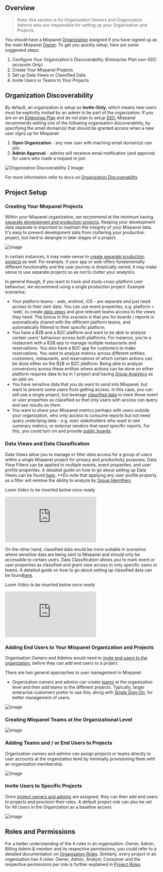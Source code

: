 ## Overview

> Note: this section is for Organization Owners and Organization Admins who are responsible for setting up your Organisation and Projects.

You should have a Mixpanel [Organization](/docs/orgs-and-projects/organizations) assigned if you have signed up as the main Mixpanel [Owner](/docs/orgs-and-projects/roles-and-permissions#owner). To get you quickly setup, here are some suggested steps:

1. Configure Your Organization's Discoverability *(Enterprise Plan non-SSO accounts Only)*
2. Create Your Mixpanel Projects 
3. Set up Data Views or Classified Data 
4. Invite Users or Teams to Your Projects

## Organization Discoverability
By default, an organization is setup as **Invite-Only**, which means new users must be explicitly invited by an admin to be part of the organization. If you are on an [Enterprise Plan](https://mixpanel.com/settings/org/plan) and do not plan to setup [SSO](/docs/access-security/single-sign-on/overview), Mixpanel recommends setting one of the following organisation discoverability, by specifying the email domain(s) that should be granted access when a new user signs up for Mixpanel:

1. **Open Organization** - any new user with maching email domain(s) can join
2. **Admin Approval** - admins will receieve email notification (and approve) for users who made a request to join

![Organization Discoverability 2 Image](/discoverabilitytwo.png)

For more information refer to docs on [Organization Discoverability](/docs/orgs-and-projects/organizations#organization-discoverability)

## Project Setup

### Creating Your Mixpanel Projects
Within your Mixpanel organization, we recommend at the minimum having [separate development and production projects](/docs/best-practices/developer-environments). Keeping your development data separate is important to maintain the integrity of your Mixpanel data. It's easy to prevent development data from cluttering your production project, but hard to detangle in later stages of a project.

![image](https://github.com/mixpanel/docs/assets/50901466/8d6d81cf-0e55-4bef-a743-b38d316e0db4)

In certain instances, it may make sense to [create separate production projects](/docs/best-practices/developer-environments) as well. For example, if your app or web offers fundamentally different functionality and the user journey is drastically varied, it may make sense to use separate projects so as not to clutter your analytics. 

In general though, if you want to track and study cross-platform user behaviour, we recommend using a single production project. Example scenarios:

- Your platform teams - web, android, iOS - are separate and just need access to their own data. You can use event properties, e.g. platform = ‘web’, to create [data views](/docs/data-governance/data-views-and-classification) and give relevant teams access to the views they need. The bonus in this scenario is that you for boards / reports is automatically shared with the different platform teams, and automatically filtered to their specific platform.
- You have a B2B and a B2C platform and want to be able to analyze certain users’ behaviour across both platforms. For instance, you’re a restaurant with a B2B app to manage multiple restaurants and reservations. You also have a B2C app for customers to make reservations. You want to analyze metrics across different entities: customers, restaurants, and reservations of which certain actions can be done either on the B2B or B2C platform. Being able to analyze conversions across these entities where actions can be done on either platform requires data to be in 1 project and having [Group Analytics](/docs/data-structure/advanced/group-analytics) as an add-on.
- You have sensitive data that you do want to send into Mixpanel, but want to prevent some users from getting access. In this case, you can still use a single project, but leverage [classified data](/docs/data-governance/data-views-and-classification#mark-properties-as-classified-data) to mark those event or user properties as classified so that only users with access can query and see results on them.
- You want to share your Mixpanel metrics perhaps with users outside your organization, who only access to consume reports but not need query underlying data - e.g. exec stakeholders who want to see summary metrics, or external vendors that need specific reports. For this, you could turn on and provide [public boards](/docs/boards/public-boards).

### Data Views and Data Classification

Data Views allow you to manage or filter data access for a group of users within a single Mixpanel project for privacy and productivity purposes. Data View Filters can be applied to multiple events, event properties, and user profile properties. A detailed guide on how to go about setting up Data Views can be found [here](/docs/data-governance/data-views-and-classification#create-data-view).
**Do note that applying any user profile property as a filter will remove the ability to analyze by [Group Identifiers](/docs/data-structure/advanced/group-analytics#group-by-a-custom-identifier) 

_Loom Video to be inserted below once ready_
<p style={{ position: 'relative', paddingBottom: '56.25%', height: 0, overflow: 'hidden' }}>
  <iframe src="https://www.loom.com/embed/_Loom ID_" frameborder="0" style={{ position: 'absolute', top: 0, left: 0, width: '100%', height: '100%' }} allowfullscreen></iframe>
</p>

On the other hand, classified data would be more suitable in scenarios where sensitive data are being sent to Mixpanel and should only be accessible to certain users. Data Classification allows you to mark event or user properties as classified and grant view access to only specific users or teams. A detailed guide on how to go about setting up classified data can be found[here](/docs/data-governance/data-views-and-classification#create-data-view).

_Loom Video to be inserted below once ready_
<p style={{ position: 'relative', paddingBottom: '56.25%', height: 0, overflow: 'hidden' }}>
  <iframe src="https://www.loom.com/embed/_Loom ID_" frameborder="0" style={{ position: 'absolute', top: 0, left: 0, width: '100%', height: '100%' }} allowfullscreen></iframe>
</p>

### Adding End Users to Your Mixpanel Organization and Projects
Organisation Owners and Admins would need to [invite end users to the organization](/docs/orgs-and-projects/roles-and-permissions#invite-users), before they can add end users to a project.


There are two general approaches to user management in Mixpanel. 

- Organization owners and admins can create [teams](/docs/orgs-and-projects/manage-team-members#teams) at the organization level and then add teams to the different projects. Typically, larger enterprise customers prefer to use this, along with [Single Sign-On](/docs/access-security/single-sign-on/overview), for better management of users.


![image](https://github.com/mixpanel/docs/assets/50901466/9b42d818-cc77-4f02-9025-90456a557c6a)

### Creating Mixpanel Teams at the Organizational Level

![image](https://github.com/mixpanel/docs/assets/50901466/de43d48b-4fef-4292-b835-f1d5682345b1)

### Adding Teams and / or End Users to Projects
Organization owners and admins can assign projects or teams directly to user accounts at the organization level by minimally provisioning them with an organization membership.

![image](https://github.com/mixpanel/docs/assets/50901466/8ec08b83-d0e2-47b3-92a4-5f5e98d70b52)

### Invite Users to Specific Projects

Once [project owners and admins](/docs/orgs-and-projects/roles-and-permissions#setting-a-default-role-on-a-project) are assigned, they can then add end users to projects and provision their roles.  A default project role can also be set for All Users in the Organization as a baseline access.

![image](https://github.com/mixpanel/docs/assets/50901466/61a9099b-f07e-4bcf-9110-bf5418e7000b) 


## Roles and Permissions
For a better understanding of the 4 roles in an organisation: Owner, Admin, Billing Admin & member and its respective permissions, you could refer to a detailed documentation on [Organisation Roles](/docs/orgs-and-projects/roles-and-permissions#organization-roles). Similarly, every project in an organisation has 4 roles: Owner, Admin, Analyst, Consumer and the respective permissions per role is further explained in [Project Roles](/docs/orgs-and-projects/roles-and-permissions#project-roles). 







